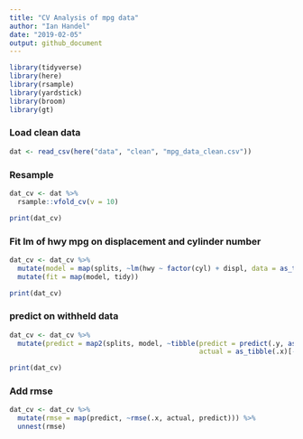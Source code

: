 ```yaml
---
title: "CV Analysis of mpg data"
author: "Ian Handel"
date: "2019-02-05"
output: github_document
---
```



```r
library(tidyverse)
library(here)
library(rsample)
library(yardstick)
library(broom)
library(gt)
```

### Load clean data

```r
dat <- read_csv(here("data", "clean", "mpg_data_clean.csv"))
```

### Resample

```r
dat_cv <- dat %>%
  rsample::vfold_cv(v = 10)

print(dat_cv)
```

### Fit lm of hwy mpg on displacement and cylinder number

```r
dat_cv <- dat_cv %>% 
  mutate(model = map(splits, ~lm(hwy ~ factor(cyl) + displ, data = as_tibble(.x)))) %>% 
  mutate(fit = map(model, tidy))

print(dat_cv)
```

### predict on withheld data

```r
dat_cv <- dat_cv %>% 
  mutate(predict = map2(splits, model, ~tibble(predict = predict(.y, as_tibble(.x)[-.x$in_id,]),
                                               actual = as_tibble(.x)[-.x$in_id, ]$hwy)))

print(dat_cv)
```

### Add rmse

```r
dat_cv <- dat_cv %>% 
  mutate(rmse = map(predict, ~rmse(.x, actual, predict))) %>% 
  unnest(rmse)
```



